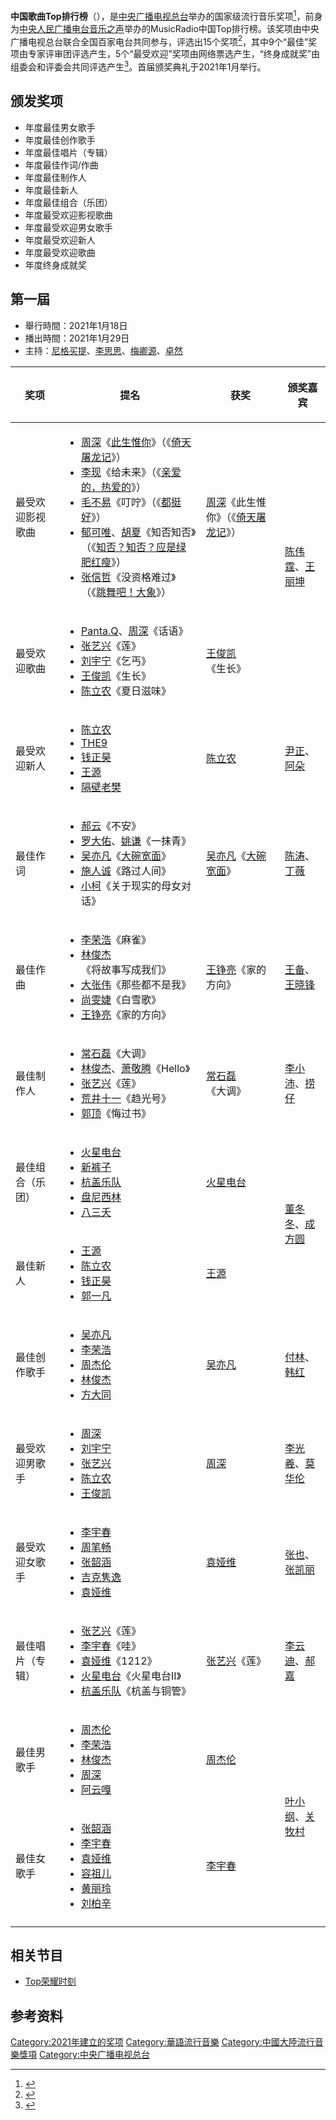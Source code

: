{{Infobox award
|date=每年1月
|country={{CHN}}
|former name=MusicRadio中国Top排行榜
|year=2021年
|network=[[中国中央电视台综艺频道|中央电视台综艺频道]]
|producer=中央广播电视总台文艺节目中心
|presenter=[[中央廣播電視總台|中央广播电视总台]]
}}

'''中国歌曲Top排行榜'''（{{Lang-en|China Music Billboard}}），是[[中央廣播電視總台|中央广播电视总台]]举办的国家级流行音乐奖项<ref>{{Cite web|title=央视推出首届《中国歌曲TOP排行榜》-大众日报数字报|url=http://paper.dzwww.com/dzrb/content/20200920/Articel07007MT.htm|accessdate=2020-10-18|work=paper.dzwww.com}}</ref>，前身为[[中央人民广播电台音乐之声|中央人民广播电台音乐之声]]举办的MusicRadio中国Top排行榜。该奖项由中央广播电视总台联合全国百家电台共同参与，评选出15个奖项<ref>{{Cite web|title=《中国歌曲TOP排行榜》新闻发布会举行-新华网|url=http://www.xinhuanet.com/ent/2020-09/08/c_1126467476.htm|accessdate=2020-10-18|work=www.xinhuanet.com}}</ref>，其中9个“最佳”奖项由专家评审团评选产生，5个“最受欢迎”奖项由网络票选产生，“终身成就奖”由组委会和评委会共同评选产生<ref>{{Cite web|title=总台首届中国歌曲 TOP排行榜启动_第A14版：时事·环球·九州_ 2020-09-09 _南方日报数字报_南方网|url=http://epaper.southcn.com/nfdaily/html/2020-09/09/content_7903284.htm|accessdate=2020-10-18|work=epaper.southcn.com}}</ref>。首届颁奖典礼于2021年1月举行。

== 颁发奖项 ==
* 年度最佳男女歌手
* 年度最佳创作歌手
* 年度最佳唱片（专辑）
* 年度最佳作词/作曲
* 年度最佳制作人
* 年度最佳新人
* 年度最佳组合（乐团）
* 年度最受欢迎影视歌曲
* 年度最受欢迎男女歌手
* 年度最受欢迎新人
* 年度最受欢迎歌曲
* 年度终身成就奖

== 第一屆 ==
* 舉行時間：2021年1月18日
* 播出時間：2021年1月29日
* 主持：[[尼格买提·热合曼|尼格买提]]、[[李思思|李思思]]、[[梅卿源|梅卿源]]、[[卓然|卓然]]

{| class="wikitable"
|+
!奖项
!提名
!获奖
!颁奖嘉宾
|-
|最受欢迎影视歌曲
|
* [[周深|周深]]《[[此生惟你|此生惟你]]》（《[[倚天屠龍記_(2019年電視劇)|倚天屠龙记]]》）
* [[李现|李现]]《给未来》（《[[亲爱的，热爱的|亲爱的，热爱的]]》）
* [[毛不易|毛不易]]《叮咛》（《[[都挺好|都挺好]]》）
* [[郁可唯|郁可唯]]、[[胡夏|胡夏]]《知否知否》（《[[知否？知否？应是绿肥红瘦|知否？知否？应是绿肥红瘦]]》）
* [[張信哲|张信哲]]《没资格难过》（《[[跳舞吧！大象|跳舞吧！大象]]》）
|[[周深|周深]]《此生惟你》（《[[倚天屠龍記_(2019年電視劇)|倚天屠龙记]]》）
| rowspan="2" |[[陳偉霆|陈伟霆]]、[[王麗坤|王丽坤]]
|-
|最受欢迎歌曲
|
* [[Panta.Q|Panta.Q]]、[[周深|周深]]《话语》
* [[張藝興|张艺兴]]《莲》
* [[刘宇宁|刘宇宁]]《乞丐》
* [[王俊凯|王俊凯]]《生长》
* [[陳立農|陈立农]]《夏日滋味》
|[[王俊凯|王俊凯]]《生长》
|-
|最受欢迎新人
|
* [[陳立農|陈立农]]
* [[THE9|THE9]]
* [[錢正昊|钱正昊]]
* [[王源|王源]]
* [[隔壁老樊|隔壁老樊]]
|[[陳立農|陈立农]]
|[[尹正|尹正]]、[[阿朵|阿朵]]
|-
|最佳作词
|
* [[郝云|郝云]]《不安》
* [[羅大佑|罗大佑]]、[[姚谦|姚谦]]《一抹青》
* [[吳亦凡|吴亦凡]]《[[大碗宽面|大碗宽面]]》
* [[施人誠|施人诚]]《路过人间》
* [[小柯|小柯]]《关于现实的母女对话》
|[[吳亦凡|吴亦凡]]《[[大碗宽面|大碗宽面]]》
|[[陈涛|陈涛]]、[[丁薇|丁薇]]
|-
|最佳作曲
|
* [[李榮浩|李荣浩]]《麻雀》
* [[林俊杰|林俊杰]]《将故事写成我们》
* [[大张伟|大张伟]]《那些都不是我》
* [[尚雯婕|尚雯婕]]《白雪歌》
* [[王铮亮|王铮亮]]《家的方向》
|[[王铮亮|王铮亮]]《家的方向》
|[[王备|王备]]、[[王晓锋|王晓锋]]
|-
|最佳制作人
|
* [[常石磊|常石磊]]《大调》
* [[林俊杰|林俊杰]]、[[蕭敬騰|萧敬腾]]《Hello》
* [[張藝興|张艺兴]]《莲》
* [[荒井十一|荒井十一]]《趋光号》
* [[郭頂|郭顶]]《悔过书》
|[[常石磊|常石磊]]《大调》
|[[李小沛|李小沛]]、[[捞仔_(音乐家)|捞仔]]
|-
|最佳组合（乐团）
|
* [[火星电台|火星电台]]
* [[新裤子|新裤子]]
* [[杭盖乐队|杭盖乐队]]
* [[盘尼西林乐队|盘尼西林]]
* [[八三夭|八三夭]]
|[[火星电台|火星电台]]
| rowspan="2" |[[董冬冬|董冬冬]]、[[成方圆|成方圆]]
|-
|最佳新人
|
* [[王源|王源]]
* [[陳立農|陈立农]]
* [[錢正昊|钱正昊]]
* [[郭一凡|郭一凡]]
|[[王源|王源]]
|-
|最佳创作歌手
|
* [[吳亦凡|吴亦凡]]
* [[李榮浩|李荣浩]]
* [[周杰伦|周杰伦]]
* [[林俊杰|林俊杰]]
* [[方大同|方大同]]
|[[吳亦凡|吴亦凡]]
|[[付林|付林]]、[[韩红|韩红]]
|-
|最受欢迎男歌手
|
* [[周深|周深]]
* [[刘宇宁|刘宇宁]]
* [[張藝興|张艺兴]]
* [[陈立农|陈立农]]
* [[王俊凯|王俊凯]]
|[[周深|周深]]
|[[李光羲|李光羲]]、[[莫華倫|莫华伦]]
|-
|最受欢迎女歌手
|
* [[李宇春|李宇春]]
* [[周笔畅|周笔畅]]
* [[張韶涵|张韶涵]]
* [[吉克隽逸|吉克隽逸]]
* [[袁娅维|袁娅维]]
|[[袁娅维|袁娅维]]
|[[张也|张也]]、[[张凯丽|张凯丽]]
|-
|最佳唱片（专辑）
|
* [[張藝興|张艺兴]]《莲》
* [[李宇春|李宇春]]《哇》
* [[袁娅维|袁娅维]]《1212》
* [[火星电台|火星电台]]《火星电台II》
* [[杭盖乐队|杭盖乐队]]《杭盖与铜管》
|[[張藝興|张艺兴]]《莲》
|[[李云迪|李云迪]]、[[郝嘉|郝嘉]]
|-
|最佳男歌手
|
* [[周杰倫|周杰伦]]
* [[李榮浩|李荣浩]]
* [[林俊杰|林俊杰]]
* [[周深|周深]]
* [[阿云嘎|阿云嘎]]
|[[周杰倫|周杰伦]]
| rowspan="2" |[[叶小纲|叶小纲]]、[[关牧村|关牧村]]
|-
|最佳女歌手
|
* [[張韶涵|张韶涵]]
* [[李宇春|李宇春]]
* [[袁娅维|袁娅维]]
* [[容祖兒|容祖儿]]
* [[A-Lin|黄丽玲]]
* [[刘柏辛|刘柏辛]]
|[[李宇春|李宇春]]
|-
|}

== 相关节目 ==
* [[TOP荣耀时刻|Top荣耀时刻]]

== 参考资料 ==
{{Reflist|30em}}

{{中国流行音乐奖项}}
{{全球流行音樂頒獎典禮}}

[[Category:2021年建立的奖项|Category:2021年建立的奖项]]
[[Category:華語流行音樂|Category:華語流行音樂]]
[[Category:中國大陸流行音樂獎項|Category:中國大陸流行音樂獎項]]
[[Category:中央广播电视总台|Category:中央广播电视总台]]